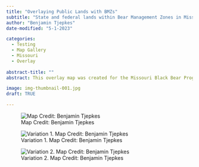 ```yaml
---
title: "Overlaying Public Lands with BMZs"
subtitle: "State and federal lands within Bear Management Zones in Missouri."
author: "Benjamin Tjepkes"
date-modified: "5-1-2023"

categories:
  - Testing
  - Map Gallery
  - Missouri
  - Overlay
  
abstract-title: ""
abstract: This overlay map was created for the Missouri Black Bear Program to present during public talks on bear hunting across the three designated Bear Management Zones, indicating where public hunting lands are located. All data were pulled from internally-maintained geodatabases. Map creation was performed in ArcGIS Pro 2.9.

image: img-thumbnail-001.jpg
draft: TRUE

---
```


![Map Credit: Benjamin Tjepkes](../gallery/img-map-6.jpg)

::: {layout-ncol=2}
![Variation 1. Map Credit: Benjamin Tjepkes](../gallery/img-map-7.jpg)

![Variation 2. Map Credit: Benjamin Tjepkes](../gallery/img-map-8.jpg)
:::
